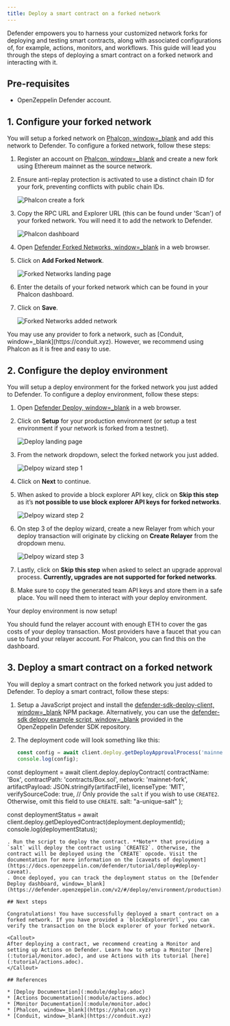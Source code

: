 ```yaml
---
title: Deploy a smart contract on a forked network
---
```


Defender empowers you to harness your customized network forks for deploying and testing smart contracts, along with associated configurations of, for example, actions, monitors, and workflows. This guide will lead you through the steps of deploying a smart contract on a forked network and interacting with it.

## Pre-requisites

* OpenZeppelin Defender account.

## 1. Configure your forked network

You will setup a forked network on [Phalcon, window=_blank](https://phalcon.xyz) and add this network to Defender. To configure a forked network, follow these steps:

1. Register an account on [Phalcon, window=_blank](https://phalcon.xyz) and create a new fork using Ethereum mainnet as the source network.
2. Ensure anti-replay protection is activated to use a distinct chain ID for your fork, preventing conflicts with public chain IDs.

   ![Phalcon create a fork](/defender/tutorial-forked-network-phalcon-create.png)
3. Copy the RPC URL and Explorer URL (this can be found under 'Scan') of your forked network. You will need it to add the network to Defender.

   ![Phalcon dashboard](/defender/tutorial-forked-networks-phalcon-dashboard.png)
4. Open [Defender Forked Networks, window=_blank](https://defender.openzeppelin.com/v2/#/settings/networks/forks) in a web browser.
5. Click on **Add Forked Network**.

   ![Forked Networks landing page](/defender/tutorial-forked-networks-intro.png)
6. Enter the details of your forked network which can be found in your Phalcon dashboard.
7. Click on **Save**.

   ![Forked Networks added network](/defender/tutorial-forked-networks-create.png)

<Callout>
You may use any provider to fork a network, such as [Conduit, window=_blank](https://conduit.xyz). However, we recommend using Phalcon as it is free and easy to use.
</Callout>

## 2. Configure the deploy environment

You will setup a deploy environment for the forked network you just added to Defender. To configure a deploy environment, follow these steps:

1. Open [Defender Deploy, window=_blank](https://defender.openzeppelin.com/v2/#/deploy) in a web browser.
2. Click on **Setup** for your production environment (or setup a test environment if your network is forked from a testnet).

   ![Deploy landing page](/defender/tutorial-forked-networks-deploy-intro.png)
3. From the network dropdown, select the forked network you just added.

   ![Delpoy wizard step 1](/defender/tutorial-forked-networks-deploy-wizard-step1.png)
4. Click on **Next** to continue. 
5. When asked to provide a block explorer API key, click on **Skip this step** as it’s **not possible to use block explorer API keys for forked networks**.

   ![Delpoy wizard step 2](/defender/tutorial-forked-networks-deploy-wizard-step2.png)
6. On step 3 of the deploy wizard, create a new Relayer from which your deploy transaction will originate by clicking on **Create Relayer** from the dropdown menu.

   ![Delpoy wizard step 3](/defender/tutorial-forked-networks-deploy-wizard-step3.png)
7. Lastly, click on **Skip this step** when asked to select an upgrade approval process. **Currently, upgrades are not supported for forked networks**. 
8. Make sure to copy the generated team API keys and store them in a safe place. You will need them to interact with your deploy environment. 

Your deploy environment is now setup!

<Callout>
You should fund the relayer account with enough ETH to cover the gas costs of your deploy transaction. Most providers have a faucet that you can use to fund your relayer account. For Phalcon, you can find this on the dashboard.
</Callout>

## 3. Deploy a smart contract on a forked network

You will deploy a smart contract on the forked network you just added to Defender. To deploy a smart contract, follow these steps:

1. Setup a JavaScript project and install the [defender-sdk-deploy-client, window=_blank](https://www.npmjs.com/package/@openzeppelin/defender-sdk-deploy-client) NPM package. Alternatively, you can use the [defender-sdk delpoy example script, window=_blank](https://github.com/OpenZeppelin/defender-sdk/blob/main/examples/deploy-contract/index.js) provided in the OpenZeppelin Defender SDK repository.
2. The deployment code will look something like this:

   ```js
   const config = await client.deploy.getDeployApprovalProcess('mainnet-fork');
   console.log(config);

const deployment = await client.deploy.deployContract(
    contractName: 'Box',
    contractPath: 'contracts/Box.sol',
    network: 'mainnet-fork',
    artifactPayload: JSON.stringify(artifactFile),
    licenseType: 'MIT',
    verifySourceCode: true,
    // Only provide the `salt` if you wish to use `CREATE2`. Otherwise, omit this field to use `CREATE`.
    salt: "a-unique-salt" 
);

const deploymentStatus = await client.deploy.getDeployedContract(deployment.deploymentId);
console.log(deploymentStatus);
```
. Run the script to deploy the contract. **Note** that providing a `salt` will deploy the contract using `CREATE2`. Otherwise, the contract will be deployed using the `CREATE` opcode. Visit the documentation for more information on the [caveats of deployment](https://docs.openzeppelin.com/defender/tutorial/deploy#deploy-caveat).
. Once deployed, you can track the deployment status on the [Defender Deploy dashboard, window=_blank](https://defender.openzeppelin.com/v2/#/deploy/environment/production).

## Next steps

Congratulations! You have successfully deployed a smart contract on a forked network. If you have provided a `blockExplorerUrl`, you can verify the transaction on the block explorer of your forked network.

<Callout>
After deploying a contract, we recommend creating a Monitor and setting up Actions on Defender. Learn how to setup a Monitor [here](:tutorial/monitor.adoc), and use Actions with its tutorial [here](:tutorial/actions.adoc).
</Callout>

## References

* [Deploy Documentation](:module/deploy.adoc)
* [Actions Documentation](:module/actions.adoc)
* [Monitor Documentation](:module/monitor.adoc)
* [Phalcon, window=_blank](https://phalcon.xyz)
* [Conduit, window=_blank](https://conduit.xyz)
